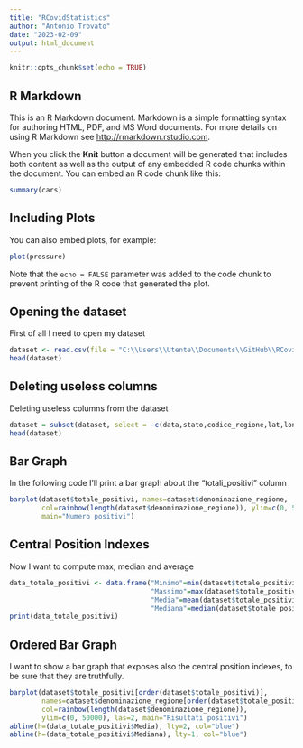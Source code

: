 ```yaml
---
title: "RCovidStatistics"
author: "Antonio Trovato"
date: "2023-02-09"
output: html_document
---
```


```r
knitr::opts_chunk$set(echo = TRUE)
```

## R Markdown

This is an R Markdown document. Markdown is a simple formatting syntax for authoring HTML, PDF, and MS Word documents. For more details on using R Markdown see <http://rmarkdown.rstudio.com>.

When you click the **Knit** button a document will be generated that includes both content as well as the output of any embedded R code chunks within the document. You can embed an R code chunk like this:

```r
summary(cars)
```

## Including Plots

You can also embed plots, for example:

```r
plot(pressure)
```

Note that the `echo = FALSE` parameter was added to the code chunk to prevent printing of the R code that generated the plot.

## Opening the dataset

First of all I need to open my dataset

```r
dataset <- read.csv(file = "C:\\Users\\Utente\\Documents\\GitHub\\RCovidStatistics\\dataset\\dpc-covid19-ita-regioni-20230202.csv")
head(dataset)
```

## Deleting useless columns

Deleting useless columns from the dataset

```r
dataset = subset(dataset, select = -c(data,stato,codice_regione,lat,long,casi_da_sospetto_diagnostico,casi_da_screening,note,note_test,note_casi,codice_nuts_1,codice_nuts_2))
head(dataset)
```

## Bar Graph

In the following code I'll print a bar graph about the "totali_positivi" column

```r
barplot(dataset$totale_positivi, names=dataset$denominazione_regione, 
        col=rainbow(length(dataset$denominazione_regione)), ylim=c(0, 50000), las=2, 
        main="Numero positivi")
```

## Central Position Indexes

Now I want to compute max, median and average

```r
data_totale_positivi <- data.frame("Minimo"=min(dataset$totale_positivi),
                                   "Massimo"=max(dataset$totale_positivi),
                                   "Media"=mean(dataset$totale_positivi),
                                   "Mediana"=median(dataset$totale_positivi))
print(data_totale_positivi)
```

## Ordered Bar Graph

I want to show a bar graph that exposes also the central position indexes, to be sure that they are truthfully.

```r
barplot(dataset$totale_positivi[order(dataset$totale_positivi)], 
        names=dataset$denominazione_regione[order(dataset$totale_positivi)], 
        col=rainbow(length(dataset$denominazione_regione)),
        ylim=c(0, 50000), las=2, main="Risultati positivi")
abline(h=(data_totale_positivi$Media), lty=2, col="blue")
abline(h=(data_totale_positivi$Mediana), lty=1, col="blue")
```

